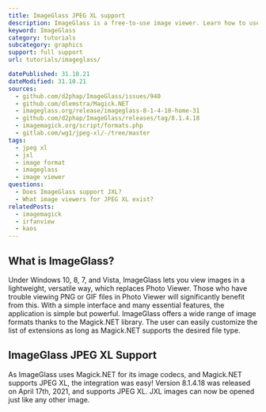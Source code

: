 ```yaml
---
title: ImageGlass JPEG XL support
description: ImageGlass is a free-to-use image viewer. Learn how to use JXL images within ImageGlass.
keyword: ImageGlass
category: tutorials
subcategory: graphics
support: full support
url: tutorials/imageglass/

datePublished: 31.10.21
dateModified: 31.10.21
sources:
  - github.com/d2phap/ImageGlass/issues/940
  - github.com/dlemstra/Magick.NET
  - imageglass.org/release/imageglass-8-1-4-18-home-31
  - github.com/d2phap/ImageGlass/releases/tag/8.1.4.18
  - imagemagick.org/script/formats.php
  - gitlab.com/wg1/jpeg-xl/-/tree/master
tags:
  - jpeg xl
  - jxl
  - image format
  - imageglass
  - image viewer
questions:
  - Does ImageGlass support JXL?
  - What image viewers for JPEG XL exist?
relatedPosts:
  - imagemagick
  - irfanview
  - kaos
---
```


## What is ImageGlass?

Under Windows 10, 8, 7, and Vista, ImageGlass lets you view images in a lightweight, versatile way, which replaces Photo Viewer. Those who have trouble viewing PNG or GIF files in Photo Viewer will significantly benefit from this. With a simple interface and many essential features, the application is simple but powerful. ImageGlass offers a wide range of image formats thanks to the Magick.NET library. The user can easily customize the list of extensions as long as Magick.NET supports the desired file type.

## ImageGlass JPEG XL Support

As ImageGlass uses Magick.NET for its image codecs, and Magick.NET supports JPEG XL, the integration was easy! Version 8.1.4.18 was released on April 17th, 2021, and supports JPEG XL. JXL images can now be opened just like any other image.
